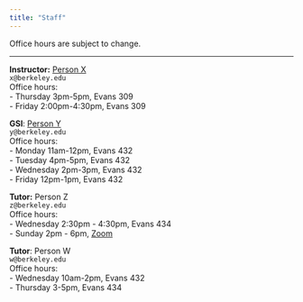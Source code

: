 ```yaml
---
title: "Staff"
---
```



Office hours are subject to change.

-----

::: {.grid}

::: {.g-col-4}
**Instructor:** <a href="https://statistics.berkeley.edu" target='_blank'>Person X</a><br>
`x@berkeley.edu`<br>
Office hours: <br>
- Thursday 3pm-5pm, Evans 309 <br>
- Friday 2:00pm-4:30pm, Evans 309<br>
:::

::: {.g-col-4}
**GSI**: <a href="http://statistics.berkeley.edu" target="_blank">Person Y</a><br>
`y@berkeley.edu`<br>
Office hours:<br>
- Monday 11am-12pm, Evans 432<br>
- Tuesday 4pm-5pm, Evans 432<br>
- Wednesday 2pm-3pm, Evans 432<br>
- Friday 12pm-1pm, Evans 432
:::

::: {.g-col-4}
**Tutor:** Person Z<br>
`z@berkeley.edu`<br>
Office hours: <br>
- Wednesday 2:30pm - 4:30pm, Evans 434<br>
- Sunday 2pm - 6pm, <a href="https://berkeley.zoom.us/j/99887452083?pwd=T1pXWC9HZFpTRHQzc1MrOElUakFUdz09">Zoom</a>
:::

::: {.g-col-4}
**Tutor**: Person W<br>
`w@berkeley.edu`<br>
Office hours: <br>
- Wednesday 10am-2pm, Evans 432<br>
- Thursday 3-5pm, Evans 434
:::

:::

